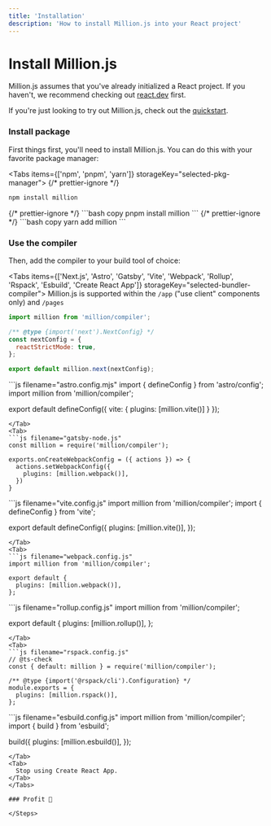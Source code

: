 ```yaml
---
title: 'Installation'
description: 'How to install Million.js into your React project'
---
```



# Install Million.js

Million.js assumes that you've already initialized a React project. If you haven't, we recommend checking out [react.dev](https://react.dev) first.

If you're just looking to try out Million.js, check out the [quickstart](/docs/quickstart).

<Steps>

### Install package

First things first, you'll need to install Million.js. You can do this with your favorite package manager:

<Tabs items={['npm', 'pnpm', 'yarn']} storageKey="selected-pkg-manager">
  {/* prettier-ignore */}
  <Tab>
  ```bash copy
  npm install million
  ```
  </Tab>
  {/* prettier-ignore */}
  <Tab>
  ```bash copy
  pnpm install million
  ```
  </Tab>
  {/* prettier-ignore */}
  <Tab>
  ```bash copy
  yarn add million
  ```
  </Tab>
</Tabs>

### Use the compiler

Then, add the compiler to your build tool of choice:

<Tabs items={['Next.js', 'Astro', 'Gatsby', 'Vite', 'Webpack', 'Rollup', 'Rspack', 'Esbuild', 'Create React App']} storageKey="selected-bundler-compiler">
  <Tab>
  Million.js is supported within the `/app` ("use client" components only) and `/pages`

  ```js filename="next.config.mjs"
  import million from 'million/compiler';

  /** @type {import('next').NextConfig} */
  const nextConfig = {
    reactStrictMode: true,
  };

  export default million.next(nextConfig);
  ```
  </Tab>
  <Tab>
  ```js filename="astro.config.mjs"
  import { defineConfig } from 'astro/config';
  import million from 'million/compiler';

  export default defineConfig({
    vite: {
      plugins: [million.vite()]
    }
  });
  ```
  </Tab>
  <Tab>
  ```js filename="gatsby-node.js"
  const million = require('million/compiler');

  exports.onCreateWebpackConfig = ({ actions }) => {
    actions.setWebpackConfig({
      plugins: [million.webpack()],
    })
  }
  ```
  </Tab>
  <Tab>
  ```js filename="vite.config.js"
  import million from 'million/compiler';
  import { defineConfig } from 'vite';

  export default defineConfig({
    plugins: [million.vite()],
  });
  ```
  </Tab>
  <Tab>
  ```js filename="webpack.config.js"
  import million from 'million/compiler';

  export default {
    plugins: [million.webpack()],
  };
  ```
  </Tab>
  <Tab>
  ```js filename="rollup.config.js"
  import million from 'million/compiler';

  export default {
    plugins: [million.rollup()],
  };
  ```
  </Tab>
  <Tab>
  ```js filename="rspack.config.js"
  // @ts-check
  const { default: million } = require('million/compiler');

  /** @type {import('@rspack/cli').Configuration} */
  module.exports = {
    plugins: [million.rspack()],
  };
  ```
  </Tab>
  <Tab>
  ```js filename="esbuild.config.js"
  import million from 'million/compiler';
  import { build } from 'esbuild';

  build({
    plugins: [million.esbuild()],
  });
  ```
  </Tab>
  <Tab>
    Stop using Create React App.
  </Tab>
</Tabs>

### Profit 🎉

</Steps>